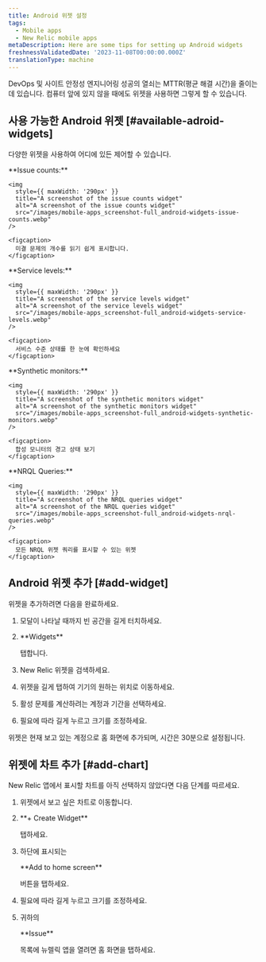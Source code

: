 ```yaml
---
title: Android 위젯 설정
tags:
  - Mobile apps
  - New Relic mobile apps
metaDescription: Here are some tips for setting up Android widgets
freshnessValidatedDate: '2023-11-08T00:00:00.000Z'
translationType: machine
---
```


DevOps 및 사이트 안정성 엔지니어링 성공의 열쇠는 MTTR(평균 해결 시간)을 줄이는 데 있습니다. 컴퓨터 앞에 있지 않을 때에도 위젯을 사용하면 그렇게 할 수 있습니다.

## 사용 가능한 Android 위젯 [#available-adroid-widgets]

다양한 위젯을 사용하여 어디에 있든 제어할 수 있습니다.

<SideBySide>
  <Side>
    <DNT>
      **Issue counts:**
    </DNT>

    <img
      style={{ maxWidth: '290px' }}
      title="A screenshot of the issue counts widget"
      alt="A screenshot of the issue counts widget"
      src="/images/mobile-apps_screenshot-full_android-widgets-issue-counts.webp"
    />

    <figcaption>
      미결 문제의 개수를 읽기 쉽게 표시합니다.
    </figcaption>
  </Side>

  <Side>
    <DNT>
      **Service levels:**
    </DNT>

    <img
      style={{ maxWidth: '290px' }}
      title="A screenshot of the service levels widget"
      alt="A screenshot of the service levels widget"
      src="/images/mobile-apps_screenshot-full_android-widgets-service-levels.webp"
    />

    <figcaption>
      서비스 수준 상태를 한 눈에 확인하세요
    </figcaption>
  </Side>

  <Side>
    <DNT>
      **Synthetic monitors:**
    </DNT>

    <img
      style={{ maxWidth: '290px' }}
      title="A screenshot of the synthetic monitors widget"
      alt="A screenshot of the synthetic monitors widget"
      src="/images/mobile-apps_screenshot-full_android-widgets-synthetic-monitors.webp"
    />

    <figcaption>
      합성 모니터의 경고 상태 보기
    </figcaption>
  </Side>

  <Side>
    <DNT>
      **NRQL Queries:**
    </DNT>

    <img
      style={{ maxWidth: '290px' }}
      title="A screenshot of the NRQL queries widget"
      alt="A screenshot of the NRQL queries widget"
      src="/images/mobile-apps_screenshot-full_android-widgets-nrql-queries.webp"
    />

    <figcaption>
      모든 NRQL 위젯 쿼리를 표시할 수 있는 위젯
    </figcaption>
  </Side>
</SideBySide>

## Android 위젯 추가 [#add-widget]

위젯을 추가하려면 다음을 완료하세요.

1. 모달이 나타날 때까지 빈 공간을 길게 터치하세요.

2. <DNT>
     **Widgets**
   </DNT>

   탭합니다.

3. New Relic 위젯을 검색하세요.

4. 위젯을 길게 탭하여 기기의 원하는 위치로 이동하세요.

5. 활성 문제를 계산하려는 계정과 기간을 선택하세요.

6. 필요에 따라 길게 누르고 크기를 조정하세요.

위젯은 현재 보고 있는 계정으로 홈 화면에 추가되며, 시간은 30분으로 설정됩니다.

## 위젯에 차트 추가 [#add-chart]

New Relic 앱에서 표시할 차트를 아직 선택하지 않았다면 다음 단계를 따르세요.

1. 위젯에서 보고 싶은 차트로 이동합니다.

2. <DNT>
     **+ Create Widget**
   </DNT>

   탭하세요.

3. 하단에 표시되는

   <DNT>
     **Add to home screen**
   </DNT>

   버튼을 탭하세요.

4. 필요에 따라 길게 누르고 크기를 조정하세요.

5. 귀하의

   <DNT>
     **Issue**
   </DNT>

   목록에 뉴렐릭 앱을 열려면 홈 화면을 탭하세요.
